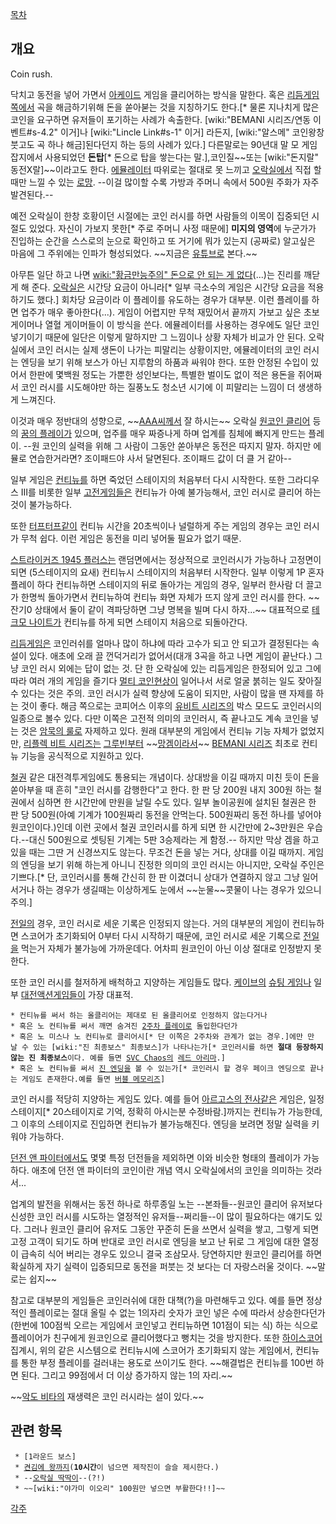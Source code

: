 [[목차]]

== 개요 ==
Coin rush.

닥치고 동전을 넣어 가면서 [[아케이드]] 게임을 클리어하는 방식을 말한다. 혹은 [[리듬게임]]쪽에서 곡을 해금하기위해 돈을 쏟아붇는 것을 지칭하기도 한다.[* 물론 지나치게 많은 코인을 요구하면 유저들이 포기하는 사례가 속출한다. [wiki:"BEMANI 시리즈/연동 이벤트#s-4.2" 이거]나 [wiki:"Lincle Link#s-1" 이거] 라든지, [wiki:"알스메" 코인왕창 붓고도 곡 하나 해금]된다던지 하는 등의 사례가 있다.] 다른말로는 90년대 말 모 게임잡지에서 사용되었던 '''돈탑'''[* 돈으로 탑을 쌓는다는 말.],코인질~~또는 [wiki:"돈지랄" 동전X랄]~~이라고도 한다. [[에뮬레이터]] 따위로는 절대로 못 느끼고 [[오락실]]에서 직접 할 때만 느낄 수 있는 [[로망]]. --이걸 많이할 수록 가방과 주머니 속에서 500원 주화가 자주 발견된다.--

예전 오락실이 한창 호황이던 시절에는 코인 러시를 하면 사람들의 이목이 집중되던 시절도 있었다. 자신이 가보지 못한[* 주로 주머니 사정 때문에] '''미지의 영역'''에 누군가가 진입하는 순간을 스스로의 눈으로 확인하고 또 거기에 뭐가 있는지 (공짜로) 알고싶은 마음에 그 주위에는 인파가 형성되었다. ~~지금은 [[유튜브]]로 본다.~~

아무튼 일단 하고 나면 [[wiki:"황금만능주의" 돈으로 안 되는 게 없다]](...)는 진리를 깨닫게 해 준다. [[오락실]]은 시간당 요금이 아니라[* 일부 극소수의 게임은 시간당 요금을 적용하기도 했다.] 회차당 요금이라 이 플레이를 유도하는 경우가 대부분. 이런 플레이를 하면 업주가 매우 좋아한다(...). 게임이 어렵지만 무척 재밌어서 끝까지 가보고 싶은 초보 게이머나 열혈 게이머들이 이 방식을 쓴다. 에뮬레이터를 사용하는 경우에도 일단 코인 넣기이기 때문에 일단은 이렇게 말하지만 그 느낌이나 상황 자체가 비교가 안 된다. 오락실에서 코인 러시는 실제 생돈이 나가는 피말리는 상황이지만, 에뮬레이터의 코인 러시는 엔딩을 보기 위해 보스가 아닌 지루함의 하품과 싸워야 한다. 또한 안정된 수입이 있어서 한판에 몇백원 정도는 가뿐한 성인보다는, 특별한 벌이도 없이 적은 용돈을 쥐어짜서 코인 러시를 시도해야만 하는 질풍노도 청소년 시기에 이 피말리는 느낌이 더 생생하게 느껴진다.  

이것과 매우 정반대의 성향으로, ~~[[AAA]]씨께서 잘 하시는~~ 오락실 [[원코인 클리어]] 등의 [[꿈의 플레이]]가 있으며, 업주를 매우 짜증나게 하며 업계를 침체에 빠지게 만드는 플레이. --원 코인의 실력을 위해 그 사람이 그동안 쏟아부은 동전은 따지지 말자. 하지만 에뮬로 연습한거라면? 조이패드야 사서 달면된다. 조이패드 값이 더 클 거 같아-- 

일부 게임은 [[컨티뉴]]를 하면 죽었던 스테이지의 처음부터 다시 시작한다. 또한 그라디우스 III를 비롯한 일부 [[고전게임]]들은 컨티뉴가 아예 불가능해서, 코인 러시로 클리어 하는 것이 불가능하다. 

또한 [[터프터프]]같이 컨티뉴 시간을 20초씩이나 널럴하게 주는 게임의 경우는 코인 러시가 무척 쉽다. 이런 게임은 동전을 미리 넣어둘 필요가 없기 때문.

[[스트라이커즈 1945 플러스]]는 랜덤면에서는 정상적으로 코인러시가 가능하나 고정면이 되면 (5스테이지의 요새) 컨티뉴시 스테이지의 처음부터 시작한다. 일부 이렇게 1P 혼자 플레이 하다 컨티뉴하면 스테이지의 뒤로 돌아가는 게임의 경우, 일부러 한사람 더 끌고가 한명씩 돌아가면서 컨티뉴하여 컨티뉴 화면 자체가 뜨지 않게 코인 러시를 한다. ~~잔기0 상태에서 둘이 같이 격파당하면 그냥 명복을 빌며 다시 하자...~~ 대표적으로 [[테크모 나이트]]가 컨티뉴를 하게 되면 스테이지 처음으로 되돌아간다.  

[[리듬게임]]은 코인러쉬를 얼마나 많이 하냐에 따라 고수가 되고 안 되고가 결정된다는 속설이 있다. 애초에 오래 끌 껀덕거리가 없어서(대개 3곡을 하고 나면 게임이 끝난다.) 그냥 코인 러시 외에는 답이 없는 것. 단 한 오락실에 있는 리듬게임은 한정되어 있고 그에 따라 여러 개의 게임을 즐기다 [[멀티 코인]]현상이 일어나서 서로 얼굴 붉히는 일도 잦아질 수 있다는 것은 주의. 코인 러시가 실력 향상에 도움이 되지만, 사람이 많을 땐 자제를 하는 것이 좋다. 해금 쪽으로는 코피어스 이후의 [[유비트 시리즈]]의 박스 모드도 코인러시의 일종으로 볼수 있다.
다만 이쪽은 고전적 의미의 코인러시, 즉 끝나고도 계속 코인을 넣는 것은 [[암묵의 룰]]로 자제하고 있다. 원래 대부분의 게임에서 컨티뉴 기능 자체가 없었지만, [[리플렉 비트 시리즈]]는 [[그루빈]]부터 ~~[[망겜]]이라서~~ [[BEMANI 시리즈]] 최초로 컨티뉴 기능을 공식적으로 지원하고 있다.

[[철권]] 같은 대전격투게임에도 통용되는 개념이다. 상대방을 이길 때까지 미친 듯이 돈을 쏟아부을 때 흔히 "코인 러시를 감행한다"고 한다. 한 판 당 200원 내지 300원 하는 철권에서 심하면 한 시간만에 만원을 날릴 수도 있다. 일부 놀이공원에 설치된 철권은 한 판 당 500원(아예 기계가 100원짜리 동전을 안먹는다. 500원짜리 동전 하나를 넣어야 원코인이다.)인데 이런 곳에서 철권 코인러시를 하게 되면 한 시간만에 2~3만원은 우습다.--대신 500원으로 셋팅된 기계는 5판 3승제라는 게 함정.-- 하지만 막상 겜을 하고 있을 때는 그딴 거 신경쓰지도 않는다. 무조건 돈을 넣는 거다, 상대를 이길 때까지. 게임의 엔딩을 보기 위해 하는게 아니니 진정한 의미의 코인 러시는 아니지만, 오락실 주인은 기쁘다.[* 단, 코인러시를 통해 간신히 한 판 이겼더니 상대가 연결하지 않고 그냥 일어서거나 하는 경우가 생길때는 이상하게도 눈에서 ~~눈물~~콧물이 나는 경우가 있으니 주의.]

[[전일]]의 경우, 코인 러시로 세운 기록은 인정되지 않는다. 거의 대부분의 게임이 컨티뉴하면 스코어가 초기화되어 0부터 다시 시작하기 때문에, 코인 러시로 세운 기록으로 [[전일]]을 먹는거 자체가 불가능에 가까운데다. 어차피 원코인이 아닌 이상 절대로 인정받지 못한다.

또한 코인 러시를 철저하게 배척하고 지양하는 게임들도 많다. [[케이브]]의 [[슈팅 게임]]나 일부 [[대전액션게임]]들이 가장 대표적.
 * 컨티뉴를 써서 하는 올클리어는 제대로 된 올클리어로 인정하지 않는다거나
 * 혹은 노 컨티뉴를 써서 깨면 숨겨진 [[2주차 플레이]]로 돌입한다던가
 * 혹은 노 미스나 노 컨티뉴로 클리어시[* 단 이쪽은 2주차와 관계가 없는 경우.]에만 만날 수 있는 [wiki:"진 최종보스" 최종보스]가 나타나는가[* 코인러시를 하면 '''절대 등장하지 않는 진 최종보스'''이다. 예를 들면 [[SVC Chaos]]의 [[레드 아리마]].]
 * 혹은 노 컨티뉴를 써서 [[진 엔딩]]을 볼 수 있는가[* 코인러시 할 경우 페이크 엔딩으로 끝나는 게임도 존재한다.예를 들면 [[버블 메모리즈]]] 

코인 러시를 적당히 지양하는 게임도 있다. 예를 들어 [[아르고스의 전사]]같은 게임은, 일정스테이지[* 20스테이지로 기억, 정확히 아시는분 수정바람.]까지는 컨티뉴가 가능한데, 그 이후의 스테이지로 진입하면 컨티뉴가 불가능해진다. 엔딩을 보려면 정말 실력을 키워야 가능하다.

[[던전 앤 파이터]]에서도 몇몇 특정 던전들을 제외하면 이와 비슷한 형태의 플레이가 가능하다. 애초에 던전 앤 파이터의 코인이란 개념 역시 오락실에서의 코인을 의미하는 것라서...

업계의 발전을 위해서는 동전 하나로 하루종일 노는 --본좌들--원코인 클리어 유저보다 신성한 코인 러시를 시도하는 열정적인 유저들--쩌리들--이 많이 필요하다는 얘기도 있다. 그러나 원코인 클리어 유저도 그동안 꾸준히 돈을 쓰면서 실력을 쌓고, 그렇게 되면 고정 고객이 되기도 하며 반대로 코인 러시로 엔딩을 보고 난 뒤로 그 게임에 대한 열정이 급속히 식어 버리는 경우도 있으니 결국 조삼모사. 당연하지만 원코인 클리어를 하면 확실하게 자기 실력이 입증되므로 동전을 퍼붓는 것 보다는 더 자랑스러울 것이다. ~~말로는 쉽지~~

참고로 대부분의 게임들은 코인러쉬에 대한 대책(?)을 마련해두고 있다. 예를 들면 정상적인 플레이로는 절대 올릴 수 없는 1의자리 숫자가 코인 넣은 수에 따라서 상승한다던가(한번에 100점씩 오르는 게임에서 코인넣고 컨티뉴하면 101점이 되는 식) 하는 식으로 플레이어가 친구에게 원코인으로 클리어했다고 뻥치는 것을 방지한다. 또한 [[하이스코어]] 집계시, 위의 같은 시스템으로 컨티뉴시에 스코어가 초기화되지 않는 게임에서, 컨티뉴를 통한 부정 플레이를 걸러내는 용도로 쓰이기도 한다. ~~해결법은 컨티뉴를 100번 하면 된다. 그리고 99점에서 더 이상 증가하지 않는 1의 자리.~~

~~[[악도 비타]]의 재생력은 코인 러시라는 설이 있다.~~

== 관련 항목 ==
  * [1라운드 보스]
  * [[켠김에 왕까지]]('''10시간'''이 넘으면 제작진이 슬슬 제시한다.)
  * --[[오락실 딱딱이]]--(?!)
  * ~~[wiki:"야가미 이오리" 100원만 넣으면 부활한다!!]~~

[[각주]]
